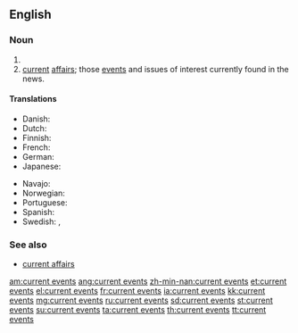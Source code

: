 ==English==

===Noun===
{{infl|en|noun|head=[[current]] [[events]]|plural}}

# {{plural of|[[current event]]}}
# [[current]] [[affairs]]; those [[event]]s and issues of interest currently found in the news.

====Translations====
{{trans-top|news items}}
* Danish: {{t-|da|aktuelle begivenheder}}
* Dutch: {{t|nl|actualiteiten}}
* Finnish: {{t|fi|nykyiset tapahtumat}}
* French: {{t+|fr|actualités}}
* German: {{t|de|aktuelle Veranstaltungen}}
* Japanese: {{t-|ja|時事|tr=jiji}}
{{trans-mid}}
* Navajo: {{tø|nv|ádahooníłígíí}}
* Norwegian: {{t|no|aktuelle hendelser}}
* Portuguese: {{t|pt|eventos atuais}}
* Spanish: {{t|es|acontecimientos de actualidad}}
* Swedish: {{t|sv|aktualiteter|p}},  {{t|sv|aktuella händelser|p}}
{{trans-bottom}}

===See also===
*[[current affairs]]

[[am:current events]]
[[ang:current events]]
[[zh-min-nan:current events]]
[[et:current events]]
[[el:current events]]
[[fr:current events]]
[[ia:current events]]
[[kk:current events]]
[[mg:current events]]
[[ru:current events]]
[[sd:current events]]
[[st:current events]]
[[su:current events]]
[[ta:current events]]
[[th:current events]]
[[tt:current events]]